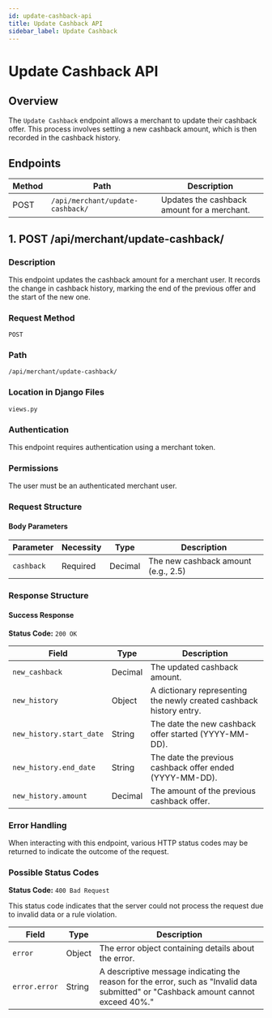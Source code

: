 ```yaml
---
id: update-cashback-api
title: Update Cashback API
sidebar_label: Update Cashback
---
```


# Update Cashback API

## Overview

The `Update Cashback` endpoint allows a merchant to update their cashback offer. This process involves setting a new cashback amount, which is then recorded in the cashback history.

## Endpoints

| Method | Path                          | Description                                         |
|--------|-------------------------------|-----------------------------------------------------|
| POST   | `/api/merchant/update-cashback/` | Updates the cashback amount for a merchant.         |

## 1. POST /api/merchant/update-cashback/

### Description

This endpoint updates the cashback amount for a merchant user. It records the change in cashback history, marking the end of the previous offer and the start of the new one.

### Request Method

`POST`

### Path

`/api/merchant/update-cashback/`

### Location in Django Files

`views.py`

### Authentication

This endpoint requires authentication using a merchant token.

### Permissions

The user must be an authenticated merchant user.

### Request Structure

#### Body Parameters

| Parameter | Necessity | Type    | Description                                            |
|-----------|-----------|---------|--------------------------------------------------------|
| `cashback`| Required  | Decimal | The new cashback amount (e.g., 2.5)                    |

### Response Structure

#### Success Response

**Status Code:** `200 OK`

| Field          | Type    | Description                                                                |
|----------------|---------|----------------------------------------------------------------------------|
| `new_cashback` | Decimal | The updated cashback amount.                                                |
| `new_history`  | Object  | A dictionary representing the newly created cashback history entry.         |
| `new_history.start_date` | String | The date the new cashback offer started (YYYY-MM-DD).             |
| `new_history.end_date`   | String | The date the previous cashback offer ended (YYYY-MM-DD).          |
| `new_history.amount`     | Decimal | The amount of the previous cashback offer.                        |

### Error Handling

When interacting with this endpoint, various HTTP status codes may be returned to indicate the outcome of the request.

### Possible Status Codes

**Status Code:** `400 Bad Request`

This status code indicates that the server could not process the request due to invalid data or a rule violation.

| **Field**       | **Type** | **Description**                                                     |
|-----------------|----------|---------------------------------------------------------------------|
| `error`         | Object   | The error object containing details about the error.               |
| `error.error`   | String   | A descriptive message indicating the reason for the error, such as "Invalid data submitted" or "Cashback amount cannot exceed 40%." |
